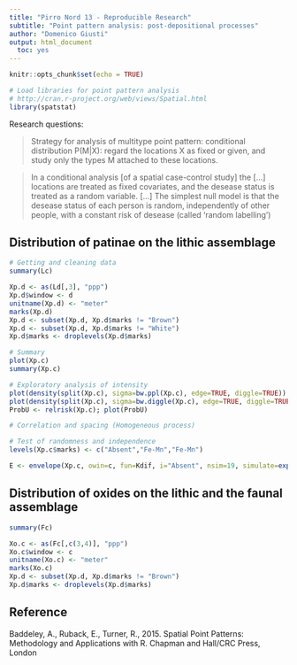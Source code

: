 ```yaml
---
title: "Pirro Nord 13 - Reproducible Research"
subtitle: "Point pattern analysis: post-depositional processes"
author: "Domenico Giusti"
output: html_document
  toc: yes
---
```


```r
knitr::opts_chunk$set(echo = TRUE)
```

```r
# Load libraries for point pattern analysis
# http://cran.r-project.org/web/views/Spatial.html
library(spatstat)
```

Research questions:

> Strategy for analysis of multitype point pattern: conditional distribution P(M|X): regard the locations X as fixed or given, and study only the types M attached to these locations.

> In a conditional analysis [of a spatial case-control study] the [...] locations are treated as fixed covariates, and the desease status is treated as a random variable. [...] The simplest null model is that the desease status of each person is random, independently of other people, with a constant risk of desease (called 'random labelling')

## Distribution of patinae on the lithic assemblage

```r
# Getting and cleaning data
summary(Lc)

Xp.d <- as(Ld[,3], "ppp")
Xp.d$window <- d
unitname(Xp.d) <- "meter"
marks(Xp.d)
Xp.d <- subset(Xp.d, Xp.d$marks != "Brown")
Xp.d <- subset(Xp.d, Xp.d$marks != "White")
Xp.d$marks <- droplevels(Xp.d$marks)
```

```r
# Summary
plot(Xp.c)
summary(Xp.c)
```

```r
# Exploratory analysis of intensity
plot(density(split(Xp.c), sigma=bw.ppl(Xp.c), edge=TRUE, diggle=TRUE))
plot(density(split(Xp.c), sigma=bw.diggle(Xp.c), edge=TRUE, diggle=TRUE))
ProbU <- relrisk(Xp.c); plot(ProbU)
```

```r
# Correlation and spacing (Homogeneous process)
```

```r
# Test of randomness and independence
levels(Xp.c$marks) <- c("Absent","Fe-Mn","Fe-Mn")

E <- envelope(Xp.c, owin=c, fun=Kdif, i="Absent", nsim=19, simulate=expression(rlabel(Xp.c))); plot(E)
```

## Distribution of oxides on the lithic and the faunal assemblage

```r
summary(Fc)

Xo.c <- as(Fc[,c(3,4)], "ppp")
Xo.c$window <- c
unitname(Xo.c) <- "meter"
marks(Xo.c)
Xp.d <- subset(Xp.d, Xp.d$marks != "Brown")
Xp.d$marks <- droplevels(Xp.d$marks)
```

## Reference

Baddeley, A., Ruback, E., Turner, R., 2015. Spatial Point Patterns: Methodology and Applications with R. Chapman and Hall/CRC Press, London